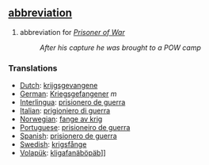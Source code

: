 == [[abbreviation]] ==
# abbreviation for ''[[Prisoner of War]]''
#:''After his capture he was brought to a POW camp''
 
=== Translations ===
*[[Dutch]]: [[krijgsgevangene]]
*[[German]]: [[Kriegsgefangener]] ''m''
*[[Interlingua]]: [[prisionero de guerra]] 
*[[Italian]]: [[prigioniero di guerra]]
*[[Norwegian]]: [[fange av krig]]
*[[Portuguese]]: [[prisioneiro de guerra]]
*[[Spanish]]: [[prisionero de guerra]]
*[[Swedish]]: [[krigsfånge]] 
*[[Volapük]]: [[kligafanäböpäb]]]]